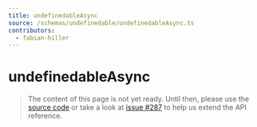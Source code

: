 ```yaml
---
title: undefinedableAsync
source: /schemas/undefinedable/undefinedableAsync.ts
contributors:
  - fabian-hiller
---
```



# undefinedableAsync

> The content of this page is not yet ready. Until then, please use the [source code](https://github.com/fabian-hiller/valibot/blob/main/library/src/schemas/undefinedable/undefinedableAsync.ts) or take a look at [issue #287](https://github.com/fabian-hiller/valibot/issues/287) to help us extend the API reference.

